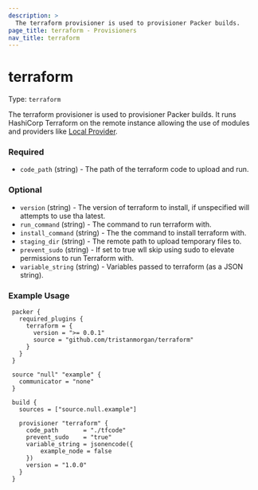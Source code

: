 ```yaml
---
description: >
  The terraform provisioner is used to provisioner Packer builds.
page_title: terraform - Provisioners
nav_title: terraform
---
```


# terraform

Type: `terraform`

The terraform provisioner is used to provisioner Packer builds. It runs HashiCorp Terraform on the remote instance allowing the use of modules and providers like [Local Provider](https://registry.terraform.io/providers/hashicorp/local/latest/docs).


<!-- Provisioner Configuration Fields -->

### Required

- `code_path` (string) - The path of the terraform code to upload and run.


<!--
  Optional Configuration Fields
-->

### Optional

- `version` (string) - The version of terraform to install, if unspecified will attempts to use tha latest.
- `run_command` (string) - The command to run terraform with.
- `install_command` (string) - The the command to install terraform with.
- `staging_dir` (string) - The remote path to upload temporary files to.
- `prevent_sudo` (string) - If set to true wll skip using sudo to elevate permissions to run Terraform with.
- `variable_string` (string) - Variables passed to terraform (as a JSON string).

<!--
  A basic example on the usage of the provisioner. Multiple examples
  can be provided to highlight various configurations.

-->
### Example Usage


```hcl
 packer {
   required_plugins {
     terraform = {
       version = ">= 0.0.1"
       source = "github.com/tristanmorgan/terraform"
     }
   }
 }

 source "null" "example" {
   communicator = "none"
 }

 build {
   sources = ["source.null.example"]

   provisioner "terraform" {
     code_path       = "./tfcode"
     prevent_sudo    = "true"
     variable_string = jsonencode({
         example_node = false
     })
     version = "1.0.0"
   }
 }
```

